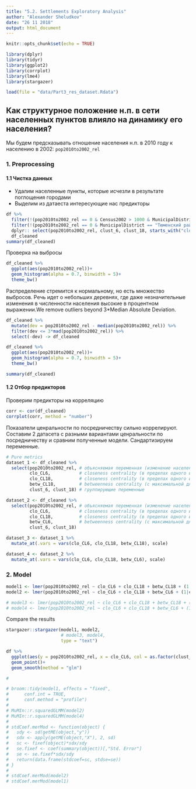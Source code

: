 ```yaml
---
title: "5.2. Settlements Exploratory Analysis"
author: "Alexander Sheludkov"
date: "26 11 2018"
output: html_document
---
```


```r
knitr::opts_chunk$set(echo = TRUE)
```

```r
library(dplyr)
library(tidyr)
library(ggplot2)
library(corrplot)
library(lme4)
library(stargazer)
```

```r
load(file = "data/Part3_res_dataset.Rdata")
```

## Как структурное положение н.п. в сети населенных пунктов влияло на динамику его населения?

Мы будем предсказывать отношение населения н.п. в 2010 году к населению в 2002: `pop2010to2002_rel`

### 1. Preprocessing 

#### 1.1 Чистка данных

 - Удалим населенные пункты, которые исчезли в результате поглощения городами  
 - Выделим из датаеста интересующие нас предикторы  

```r
df %>% 
  filter(!(pop2010to2002_rel == 0 & Census2002 > 1000 & MunicipalDistrict == "Тобольский район")) %>%
  filter(!(pop2010to2002_rel == 0 & MunicipalDistrict == "Тюменский район")) %>% 
  dplyr:: select(pop2010to2002_rel, clust_6, clust_18, starts_with("clo"), starts_with("betw")) ->
  df_cleaned
summary(df_cleaned)
```

Проверка на выбросы  

```r
df_cleaned %>% 
  ggplot(aes(pop2010to2002_rel))+
  geom_histogram(alpha = 0.7, binwidth = 5)+
  theme_bw()
```

Распределение стремится к нормальному, но есть множество выбросов. Речь идет о небольших деревнях, где даже незначительные изменения в численности населения высокие в процентном выражении.We remove outliers beyond 3*Median Absolute Deviation.  

```r
df_cleaned %>% 
  mutate(dev = pop2010to2002_rel - median(pop2010to2002_rel)) %>% 
  filter(dev <= 3*mad(pop2010to2002_rel)) %>% 
  select(-dev) -> df_cleaned

df_cleaned %>% 
  ggplot(aes(pop2010to2002_rel))+
  geom_histogram(alpha = 0.7, binwidth = 5)+
  theme_bw()

summary(df_cleaned)
```


#### 1.2 Отбор предикторов

Проверим предикторы на корреляцию

```r
corr <- cor(df_cleaned)
corrplot(corr, method = "number")
```

Показатели ценральности по посредничеству сильно коррелируют. Составим 2 датасета с разными вариантами ценральности по посредничеству и сравним полученные модели. Сандартизируем переменные.  

```r

# Pure metrics
dataset_1 <- df_cleaned %>% 
  select(pop2010to2002_rel, # объясняемая переменная (изменение населения за период)
         clo_CL6,           # closeness centrality (в пределах одного из 6 кластеров)
         clo_CL18,          # closeness centrality (в пределах одного из 18 кластеров)
         betw_CL18,         # betweenness centrality (c максимальной длиной пути, учитываемой при вычислении в 52021.79)
         clust_6, clust_18) # группирующие переменные       

dataset_2 <- df_cleaned %>% 
  select(pop2010to2002_rel, # объясняемая переменная (изменение населения за период)
         clo_CL6,           # closeness centrality (в пределах одного из 6 кластеров)
         clo_CL18,          # closeness centrality (в пределах одного из 18 кластеров)
         betw_CL6,          # betweenness centrality (c максимальной длиной пути, учитываемой при вычислении в 98245.06 км)
         clust_6, clust_18)

dataset_3 <- dataset_1 %>% 
  mutate_at(.vars = vars(clo_CL6, clo_CL18, betw_CL18), scale)

dataset_4 <- dataset_2 %>% 
  mutate_at(.vars = vars(clo_CL6, clo_CL18, betw_CL6), scale)
```

### 2. Model

```r
model1 <- lmer(pop2010to2002_rel ~ clo_CL6 + clo_CL18 + betw_CL18 + (1|clust_6/clust_18) + (0 + clo_CL6|clust_6) + (0 + clo_CL18|clust_18), REML = F, data = dataset_1)
model2 <- lmer(pop2010to2002_rel ~ clo_CL6 + clo_CL18 + betw_CL6 + (1|clust_6/clust_18) + (0 + clo_CL6|clust_6) + (0 + clo_CL18|clust_18), REML = F, data = dataset_2)

# model3 <- lmer(pop2010to2002_rel ~ clo_CL6 + clo_CL18 + betw_CL18 + (1|clust_6/clust_18) + (0 + clo_CL6|clust_6) + (0 + clo_CL18|clust_18), REML = F, data = dataset_3)
# model4 <- lmer(pop2010to2002_rel ~ clo_CL6 + clo_CL18 + betw_CL6 + (1|clust_6/clust_18) + (0 + clo_CL6|clust_6) + (0 + clo_CL18|clust_18), REML = F, data = dataset_4)
```

Compare the results  

```r
stargazer::stargazer(model1, model2, 
                     # model3, model4,
                     type = "text")
```

```r

df %>%
  ggplot(aes(y = pop2010to2002_rel, x = clo_CL6, col = as.factor(clust_6)))+
  geom_point()+
  geom_smooth(method = "glm")

# 

# broom::tidy(model1, effects = "fixed",
#      conf.int = TRUE,
#      conf.method = "profile")
# 
# MuMIn::r.squaredGLMM(model2)
# MuMIn::r.squaredGLMM(model4)
# 
# stdCoef.merMod <- function(object) {
#   sdy <- sd(getME(object,"y"))
#   sdx <- apply(getME(object,"X"), 2, sd)
#   sc <- fixef(object)*sdx/sdy
#   se.fixef <- coef(summary(object))[,"Std. Error"]
#   se <- se.fixef*sdx/sdy
#   return(data.frame(stdcoef=sc, stdse=se))
# }
# 
# stdCoef.merMod(model2)
# stdCoef.merMod(model1)

```